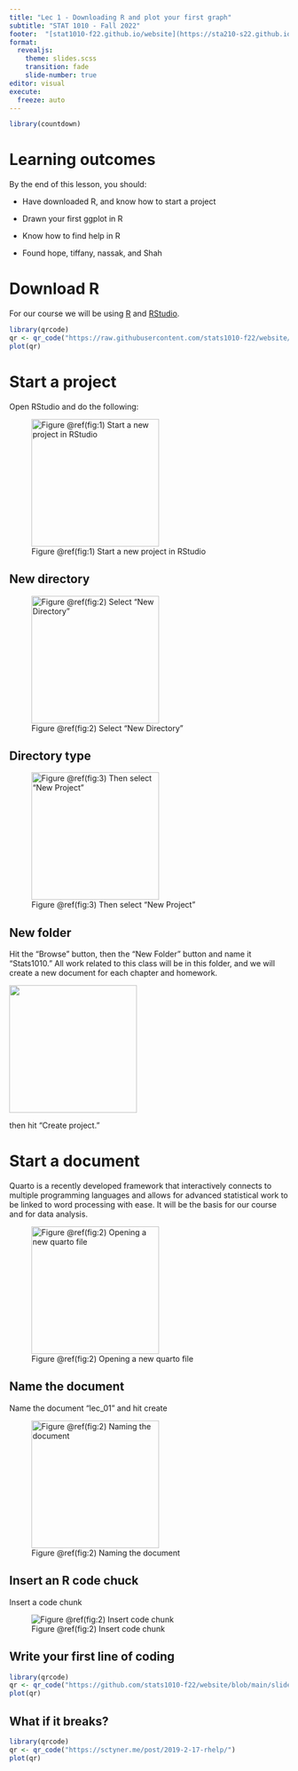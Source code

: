 ```yaml
---
title: "Lec 1 - Downloading R and plot your first graph"
subtitle: "STAT 1010 - Fall 2022"
footer:  "[stat1010-f22.github.io/website](https://sta210-s22.github.io/website/)"
format: 
  revealjs: 
    theme: slides.scss
    transition: fade
    slide-number: true
editor: visual
execute:
  freeze: auto
---
```


```r
library(countdown)
```

# Learning outcomes

By the end of this lesson, you should:

-   Have downloaded R, and know how to start a project

-   Drawn your first ggplot in R

-   Know how to find help in R

-   Found hope, tiffany, nassak, and Shah

# Download R

For our course we will be using [R](https://www.r-project.org/) and [RStudio](https://www.rstudio.com/products/rstudio/download/).

```r
library(qrcode)
qr <- qr_code("https://raw.githubusercontent.com/stats1010-f22/website/main/documents/R_RStudio_installation.pdf")
plot(qr)
```

# Start a project

Open RStudio and do the following:

![Figure \@ref(fig:1) Start a new project in RStudio](lec_1_images/new_project.png){fig-align="center" width="230"}

## New directory

![Figure \@ref(fig:2) Select "New Directory"](lec_1_images/new_directory.png){fig-align="center" width="230"}

## Directory type

![Figure \@ref(fig:3) Then select "New Project"](lec_1_images/directory_type.png){fig-align="center" width="230"}

## New folder

Hit the "Browse" button, then the "New Folder" button and name it "Stats1010." All work related to this class will be in this folder, and we will create a new document for each chapter and homework.

![](lec_1_images/name_project.png){fig-align="center" width="230"}

then hit "Create project."

# Start a document

Quarto is a recently developed framework that interactively connects to multiple programming languages and allows for advanced statistical work to be linked to word processing with ease. It will be the basis for our course and for data analysis.

![Figure \@ref(fig:2) Opening a new quarto file](lec_1_images/new_quarto_doc.png){fig-align="center" width="230"}

## Name the document

Name the document "lec_01" and hit create

![Figure \@ref(fig:2) Naming the document](lec_1_images/name_quarto.png){fig-align="center" width="230"}


## Insert an R code chuck

Insert a code chunk

![Figure \@ref(fig:2) Insert code chunk](lec_1_images/insert_code_qmd.png)


## Write your first line of coding

```r
library(qrcode)
qr <- qr_code("https://github.com/stats1010-f22/website/blob/main/slides/lec_1_images/first_line_of_code.")
plot(qr)
```


## What if it breaks?

```r
library(qrcode)
qr <- qr_code("https://sctyner.me/post/2019-2-17-rhelp/")
plot(qr)
```

